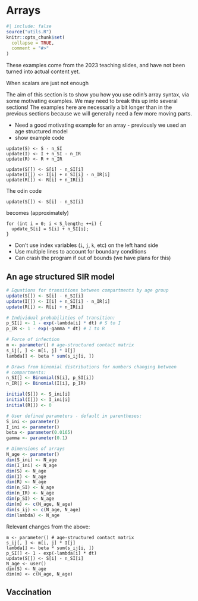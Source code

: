 # Arrays

```r
#| include: false
source("utils.R")
knitr::opts_chunk$set(
  collapse = TRUE,
  comment = "#>"
)
```

::: {.callout-warning}
These examples come from the 2023 teaching slides, and have not been turned into actual content yet.
:::

When scalars are just not enough

The aim of this section is to show you how you use odin's array syntax, via some motivating examples.  We may need to break this up into several sections!  The examples here are necessarily a bit longer than in the previous sections because we will generally need a few more moving parts.

* Need a good motivating example for an array - previously we used an age structured model
* show example code

```
update(S) <- S - n_SI
update(I) <- I + n_SI - n_IR
update(R) <- R + n_IR
```

```
update(S[]) <- S[i] - n_SI[i]
update(I[]) <- I[i] + n_SI[i] - n_IR[i]
update(R[]) <- R[i] + n_IR[i]
```

The odin code

```
update(S[]) <- S[i] - n_SI[i]
```

becomes (approximately)

```
for (int i = 0; i < S_length; ++i) {
  update_S[i] = S[i] + n_SI[i];
}
```

* Don't use index variables (`i`, `j`, `k`, etc) on the left hand side
* Use multiple lines to account for boundary conditions
* Can crash the program if out of bounds (we have plans for this)

## An age structured SIR model

```r
# Equations for transitions between compartments by age group
update(S[]) <- S[i] - n_SI[i]
update(I[]) <- I[i] + n_SI[i] - n_IR[i]
update(R[]) <- R[i] + n_IR[i]

# Individual probabilities of transition:
p_SI[] <- 1 - exp(-lambda[i] * dt) # S to I
p_IR <- 1 - exp(-gamma * dt) # I to R

# Force of infection
m <- parameter() # age-structured contact matrix
s_ij[, ] <- m[i, j] * I[j]
lambda[] <- beta * sum(s_ij[i, ])

# Draws from binomial distributions for numbers changing between
# compartments:
n_SI[] <- Binomial(S[i], p_SI[i])
n_IR[] <- Binomial(I[i], p_IR)

initial(S[]) <- S_ini[i]
initial(I[]) <- I_ini[i]
initial(R[]) <- 0

# User defined parameters - default in parentheses:
S_ini <- parameter()
I_ini <- parameter()
beta <- parameter(0.0165)
gamma <- parameter(0.1)

# Dimensions of arrays
N_age <- parameter()
dim(S_ini) <- N_age
dim(I_ini) <- N_age
dim(S) <- N_age
dim(I) <- N_age
dim(R) <- N_age
dim(n_SI) <- N_age
dim(n_IR) <- N_age
dim(p_SI) <- N_age
dim(m) <- c(N_age, N_age)
dim(s_ij) <- c(N_age, N_age)
dim(lambda) <- N_age
```

Relevant changes from the above:

```
m <- parameter() # age-structured contact matrix
s_ij[, ] <- m[i, j] * I[j]
lambda[] <- beta * sum(s_ij[i, ])
p_SI[] <- 1 - exp(-lambda[i] * dt)
update(S[]) <- S[i] - n_SI[i]
N_age <- user()
dim(S) <- N_age
dim(m) <- c(N_age, N_age)
```

## Vaccination
